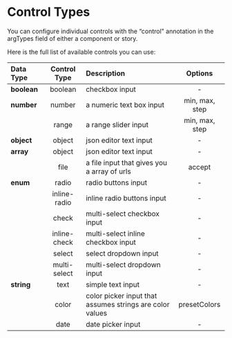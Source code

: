 
<Meta title="Docs/Control Types" />

# Control Types

You can configure individual controls with the “control" annotation in the
argTypes field of either a component or story.

Here is the full list of available controls you can use:

<table>
  <thead>
    <tr>
      <th align="left">Data Type</th>
      <th align="center">Control Type</th>
      <th align="left">Description</th>
      <th align="center">Options</th>
    </tr>
  </thead>
  <tbody>
    <tr>
      <td align="left">
        <strong>boolean</strong>
      </td>
      <td align="center">boolean</td>
      <td align="left">checkbox input</td>
      <td align="center">-</td>
    </tr>
    <tr>
      <td align="left">
        <strong>number</strong>
      </td>
      <td align="center">number</td>
      <td align="left">a numeric text box input</td>
      <td align="center">min, max, step</td>
    </tr>
    <tr>
      <td align="left"></td>
      <td align="center">range</td>
      <td align="left">a range slider input</td>
      <td align="center">min, max, step</td>
    </tr>
    <tr>
      <td align="left">
        <strong>object</strong>
      </td>
      <td align="center">object</td>
      <td align="left">json editor text input</td>
      <td align="center">-</td>
    </tr>
    <tr>
      <td align="left">
        <strong>array</strong>
      </td>
      <td align="center">object</td>
      <td align="left">json editor text input</td>
      <td align="center">-</td>
    </tr>
    <tr>
      <td align="left"></td>
      <td align="center">file</td>
      <td align="left">a file input that gives you a array of urls</td>
      <td align="center">accept</td>
    </tr>
    <tr>
      <td align="left">
        <strong>enum</strong>
      </td>
      <td align="center">radio</td>
      <td align="left">radio buttons input</td>
      <td align="center">-</td>
    </tr>
    <tr>
      <td align="left"></td>
      <td align="center">inline-radio</td>
      <td align="left">inline radio buttons input</td>
      <td align="center">-</td>
    </tr>
    <tr>
      <td align="left"></td>
      <td align="center">check</td>
      <td align="left">multi-select checkbox input</td>
      <td align="center">-</td>
    </tr>
    <tr>
      <td align="left"></td>
      <td align="center">inline-check</td>
      <td align="left">multi-select inline checkbox input</td>
      <td align="center">-</td>
    </tr>
    <tr>
      <td align="left"></td>
      <td align="center">select</td>
      <td align="left">select dropdown input</td>
      <td align="center">-</td>
    </tr>
    <tr>
      <td align="left"></td>
      <td align="center">multi-select</td>
      <td align="left">multi-select dropdown input</td>
      <td align="center">-</td>
    </tr>
    <tr>
      <td align="left">
        <strong>string</strong>
      </td>
      <td align="center">text</td>
      <td align="left">simple text input</td>
      <td align="center">-</td>
    </tr>
    <tr>
      <td align="left"></td>
      <td align="center">color</td>
      <td align="left">
        color picker input that assumes strings are color values
      </td>
      <td align="center">presetColors</td>
    </tr>
    <tr>
      <td align="left"></td>
      <td align="center">date</td>
      <td align="left">date picker input</td>
      <td align="center">-</td>
    </tr>
  </tbody>
</table>
